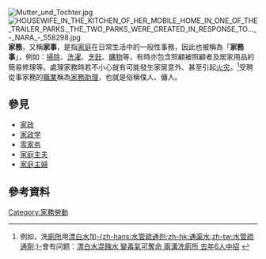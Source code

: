 [[File:Mutter_und_Tochter.jpg|thumb]]
[[File:HOUSEWIFE_IN_THE_KITCHEN_OF_HER_MOBILE_HOME_IN_ONE_OF_THE_TRAILER_PARKS._THE_TWO_PARKS_WERE_CREATED_IN_RESPONSE_TO..._-_NARA_-_558298.jpg|thumb]]
'''家務'''，又稱'''家事'''，是指[[家庭|家庭]]在日常生活中的一般性事務，因此也被稱為「'''家務事'''」，例如：[[大扫除|掃除]]、[[洗濯|洗濯]]、[[烹飪|烹飪]]、[[購物|購物]]等，有時亦包含照顧被照顧者及居家用品的簡易修理等。處理家務時若不小心就有可能發生家居意外、甚至引起[[火灾|火灾]]。<ref>例如，洗[[廁所|廁所]]用[[漂白水|漂白水]]加[[通渠用品|-{zh-hans:水管疏通剂;zh-hk:通渠水;zh-tw:水管疏通劑;}-]]會有问题：[http://www.tswgss.edu.hk/achemsite/chem/chlorine/c8.htm 漂白水混鏹水 變毒氣可奪命 兩溝洗廁所 去年6人中招] {{Wayback|url=http://www.tswgss.edu.hk/achemsite/chem/chlorine/c8.htm |date=20091023042802 }}</ref>受聘從事家務的[[職業|職業]]稱為[[家務助理|家務助理]]，也就是俗稱僕人、傭人。
<!-- 
{{multiple image
   | footer    = 房務員會身穿著制服，進行打掃房間、整理床鋪、清洗廁所、補齊日用品（備品）等工作。
   | image1    = US Army 51089 Unsung heroes.jpg
   | width1    = 114
   | caption1  = 
   | image2    = Cleaning services.jpg
   | width2    = 118
   | caption2  = 
}}
然而在[[旅遊業|旅遊業]]及[[餐旅業|餐旅業]]會有[[飯店|觀光飯店]]、[[旅館|商務旅館]]提供住宿服務，於是有專門打掃整理{{link-en|住宿設施|Lodging}}、公共區域的部門，這就被稱為「'''房務'''」。受聘從事房務工作的人就被稱為[[房務員|房務員]]，但對於整個[[房務部|房務部]]的人事結構而言，房務員則被視為最基層的勞動人員。 -->

==參見==
* [[家政|家政]]
* [[家政学|家政学]]
* [[零家务|零家务]]
* [[家庭主夫|家庭主夫]]
* [[家庭主婦|家庭主婦]]

== 參考資料 ==
{{reflist}}

[[Category:家務勞動|Category:家務勞動]]